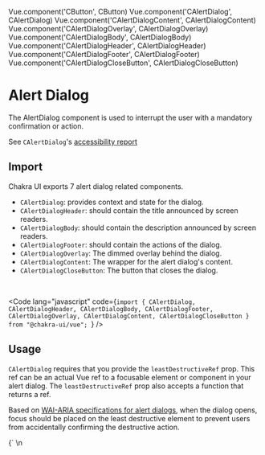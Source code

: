 Vue.component('CButton', CButton)
Vue.component('CAlertDialog', CAlertDialog)
Vue.component('CAlertDialogContent', CAlertDialogContent)
Vue.component('CAlertDialogOverlay', CAlertDialogOverlay)
Vue.component('CAlertDialogBody', CAlertDialogBody)
Vue.component('CAlertDialogHeader', CAlertDialogHeader)
Vue.component('CAlertDialogFooter', CAlertDialogFooter)
Vue.component('CAlertDialogCloseButton', CAlertDialogCloseButton)


# Alert Dialog

The AlertDialog component is used to interrupt the user with a mandatory confirmation
or action.

See `CAlertDialog`'s <a href="https://github.com/chakra-ui/chakra-ui-vue/blob/master/packages/chakra-ui-core/src/CAlertDialog/accessibility.md">accessibility report</a>

## Import

Chakra UI exports 7 alert dialog related components.

- `CAlertDialog`: provides context and state for the dialog.
- `CAlertDialogHeader`: should contain the title announced by screen readers.
- `CAlertDialogBody`: should contain the description announced by screen readers.
- `CAlertDialogFooter`: should contain the actions of the dialog.
- `CAlertDialogOverlay`: The dimmed overlay behind the dialog.
- `CAlertDialogContent`: The wrapper for the alert dialog's content.
- `CAlertDialogCloseButton`: The button that closes the dialog.

<br />

<Code lang="javascript" code={`import {
  CAlertDialog,
  CAlertDialogHeader,
  CAlertDialogBody,
  CAlertDialogFooter,
  CAlertDialogOverlay,
  CAlertDialogContent,
  CAlertDialogCloseButton
} from "@chakra-ui/vue";
`} />

## Usage

`CAlertDialog` requires that you provide the `leastDestructiveRef` prop. This ref can be an actual
Vue ref to a focusable element or component in your alert dialog. The `leastDestructiveRef` prop also accepts
a function that returns a ref.

Based on <a href="https://www.w3.org/TR/wai-aria-practices/#alertdialog" target="_blank">WAI-ARIA specifications for alert dialogs</a>,
when the dialog opens, focus should be placed on the least destructive element
to prevent users from accidentally confirming the destructive action.

<LiveEditor>
{`
<template>
  <div>
    <c-alert-dialog
      :is-open="isOpen"
      :least-destructive-ref="$refs.cancelRef"
      :on-close="closeDialog"
    >
      <c-alert-dialog-overlay />
      <c-alert-dialog-content>
        <c-alert-dialog-header font-size="lg" font-weight="bold">
          Delete Customer
        </c-alert-dialog-header>\n
        <c-alert-dialog-body>
          Are you sure? You can't undo this action afterwards.
        </c-alert-dialog-body>\n
        <c-alert-dialog-footer>
          <c-button ref="cancelRef" @click="closeDialog">
            Cancel
          </c-button>
          <c-button variantColor="red" @click="closeDialog" ml="3">
            Delete
          </c-button>
        </c-alert-dialog-footer>
      </c-alert-dialog-content>
    </c-alert-dialog>
    <c-button variant-color="red" @click="openDialog">
      Delete Customer
    </c-button>
  </div>
</template>\n
<script>
  data () {
    return {
      isOpen: false
    }
  },
  methods: {
    closeDialog() {
      this.isOpen = false
    },
    openDialog() {
      this.isOpen = true
    }
  }
}
<\/script>
`}
</LiveEditor>

## Accessibility

- `CAlertDialog` has role `alertdialog`, and `aria-modal` set to true.
- When the dialog opens, focus is automatically set to the least destructive
  element.
- When the dialog opens, the content in the `CAlertDialogHeader` and
  `CAlertDialogBody` are announced by screen readers via `aria-labelledby` and
  `aria-describedby` attributes.
- Clicking on the overlay closes the `CAlertDialog`.
- Pressing <kbd>esc</kbd> closes the dialog.


## Props

AlertDialog and it's components composes the `Modal` component, the only
exception is that it requires a `leastDestructiveRef` which is similar to the
`initialFocusRef` in `Modal`

| Name                           | Type                              | Default | Description                                                   |
| ------------------------------ | --------------------------------- | ------- | ------------------------------------------------------------- |
| leastDestructiveRef (required) | `ref`, `selector` `Function: ref` |         | The least destructive action to get focus when dialog is open |
